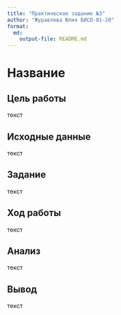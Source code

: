 ```yaml
---
title: "Практическое задание №3"
author: "Журавлева Юлия БИСО-01-20"
format:   
  md:
    output-file: README.md
---
```


# Название

## Цель работы

текст

## Исходные данные

текст

## Задание

текст

## Ход работы

текст

## Анализ

текст

## Вывод

текст